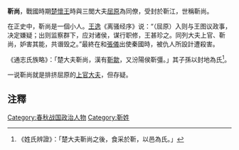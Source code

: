 '''靳尚'''{{BD|？||前311年|}}，戰國時期[[楚懷王|楚懷王]]時與三閭大夫[[屈原|屈原]]為同僚，受封於靳江，世稱靳尚。

在正史中，靳尚是一個小人。[[王逸|王逸]]《离骚经序》说：“（屈原）入则与王图议政事，决定嫌疑；出则监察群下，应对诸侯，谋行职修，王甚珍之。同列大夫上官、靳尚，妒害其能，共谮毁之。”最終在和[[張儀|張儀]]出使秦國時，被仇人所設計遭殺害。

《通志氏族略》：「楚大夫靳尚，漢有[[靳歙|靳歙]]，又汾陽侯靳彊。」其子孫以封地為氏<ref>《姓氏辨證》：「楚大夫靳尚之後，食采於靳，以邑為氏。」</ref>。

一说靳尚就是排挤屈原的[[上官大夫|上官大夫]]，但存疑。

==注釋==
<div class="references-small">
<references />
</div>

[[Category:春秋战国政治人物|Category:春秋战国政治人物]]
[[Category:靳姓|Category:靳姓]]
